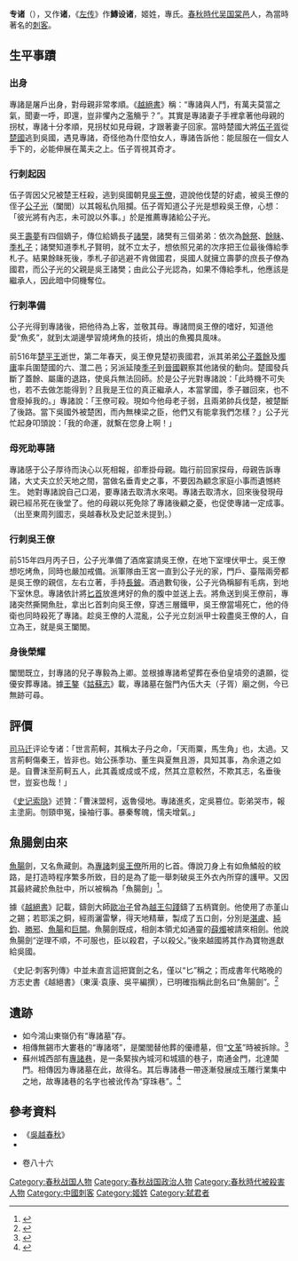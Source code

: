 {{Infobox Biography
| subject_name   = 專諸
| image_name     = 
| image_size     = 
| image_caption  = 
| date_of_birth  = 不詳
| place_of_birth = [[吴国|吴国]]
| date_of_death  = 前515年
| place_of_death = [[吴国|吴国]]
| occupation     = 屠戶、刺客
}}

'''专诸'''（{{bd|？||前515年||专诸}}），又作'''{{ruby|鱄|zhuān}}诸'''，《[[左传|左传]]》作'''鱄设诸'''，姬姓，專氏。[[春秋時代|春秋時代]][[吴国|吴国]][[棠邑|棠邑]]人，為當時著名的[[刺客|刺客]]。

== 生平事蹟 ==
===出身===
專諸是屠戶出身，對母親非常孝順。《[[越绝书|越絕書]]》稱：“專諸與人鬥，有萬夫莫當之氣，聞妻一呼，即還，豈非懼內之濫觴乎？”。其實是專諸妻子手裡拿著他母親的拐杖，專諸十分孝順，見拐杖如見母親，才跟著妻子回家。當時楚國大將[[伍子胥|伍子胥]]從[[楚國|楚國]]逃到吳國，遇見專諸，奇怪他為什麼怕女人，專諸告訴他：能屈服在一個女人手下的，必能伸展在萬夫之上。伍子胥視其奇才。

===行刺起因===
伍子胥因父兄被楚王枉殺，逃到吳國朝見[[吳王僚|吳王僚]]，遊說他伐楚的好處，被吳王僚的侄子[[阖闾|公子光]]（闔閭）以其報私仇阻攔。伍子胥知道公子光是想殺吳王僚，心想：「彼光將有內志，未可說以外事。」於是推薦專諸給公子光。

吳王[[壽夢|壽夢]]有四個嫡子，傳位給嫡長子[[諸樊|諸樊]]，諸樊有三個弟弟：依次為[[餘祭|餘祭]]、[[餘眛|餘眛]]、[[季札|季札子]]；諸樊知道季札子賢明，就不立太子，想依照兄弟的次序把王位最後傳給季札子。結果餘眛死後，季札子卻逃避不肯做國君，吳國人就擁立壽夢的庶長子僚為國君，而公子光的父親是吳王諸樊；由此公子光認為，如果不傳給季札，他應該是繼承人，因此暗中伺機奪位。

===行刺準備===
公子光得到專諸後，把他待為上客，並敬其母。專諸問吳王僚的嗜好，知道他愛“魚炙”，就到太湖邊學習燒烤魚的技術，燒出的魚獨具風味。

前516年[[楚平王|楚平王]]逝世，第二年春天，吳王僚見楚初喪國君，派其弟弟[[掩余|公子蓋餘]]及[[烛庸|燭庸]]率兵圍楚國的六、灊二邑；另派延陵[[季札|季子]]到[[晋国|晉國]]觀察其他諸侯的動向。楚國發兵斷了蓋餘、屬庸的退路，使吳兵無法回師。於是公子光對專諸說：「此時機不可失也，若不去做怎能得到？且我是王位的真正繼承人，本當掌國，季子雖回來，也不會廢掉我的。」專諸說：「王僚可殺。現如今他母老子弱，且兩弟帥兵伐楚，被楚斷了後路。當下吳國外被楚困，而內無棟梁之臣，他們又有能拿我們怎樣？」公子光忙起身叩頭說：「我的命運，就繫在您身上啊！」

===母死助專諸===
專諸感于公子厚待而決心以死相報，卻牽掛母親。臨行前回家探母，母親告訴專諸，大丈夫立於天地之間，當做名垂青史之事，不要因為顧念家庭小事而遺憾終生。 她對專諸說自己口渴，要專諸去取清水來喝。專諸去取清水，回來後發現母親已經吊死在後堂了。他的母親以死免除了專諸後顧之憂，也促使專諸一定成事。（出至東周列國志，吳越春秋及史記並未提到。）

===行刺吳王僚===
前515年四月丙子日，公子光準備了酒席宴請吳王僚，在地下室埋伏甲士。吳王僚想吃烤魚，同時也嚴加戒備。派軍隊由王宮一直到公子光的家，門戶、臺階兩旁都是吳王僚的親信，左右立著，手持[[鈹_(武器)|長鈹]]。酒過數旬後，公子光偽稱腳有毛病，到地下室休息。專諸依計將[[匕首|匕首]]放進烤好的魚的腹中並送上去。將魚送到吳王僚前，專諸突然撕開魚肚，拿出匕首刺向吳王僚，穿透三層鐵甲，吳王僚當場死亡，他的侍衛也同時殺死了專諸。趁吳王僚的人混亂，公子光立刻派甲士殺盡吳王僚的人，自立為王，就是吳王闔閭。

===身後榮耀===
闔閭既立，封專諸的兒子專毅為上卿。並根據專諸希望葬在泰伯皇墳旁的遺願，從優安葬專諸。據[[王鏊|王鏊]]《[[姑蘇志|姑蘇志]]》載，專諸墓在盤門內伍大夫（子胥）廟之側，今已無跡可尋。

== 評價 ==
[[司马迁|司马迁]]评论专诸：「世言荊軻，其稱太子丹之命，「天雨粟，馬生角」也，太過。又言荊軻傷秦王，皆非也。始公孫季功、董生與夏無且游，具知其事，為余道之如是。自曹沫至荊軻五人，此其義或成或不成，然其立意較然，不欺其志，名垂後世，豈妄也哉！」

《[[史记索隐|史记索隐]]》述贊：「曹沫盟柯，返魯侵地。專諸進炙，定吳篡位。彰弟哭市，報主塗廁。刎頸申冤，操袖行事。暴秦奪魄，懦夫增氣。」

==魚腸劍由來==
[[魚腸|魚腸]]劍，又名魚藏劍。為[[專諸|專諸]]刺[[吳王僚|吳王僚]]所用的匕首。傳說刀身上有如魚鱗般的紋路，是打造時程序繁多所致，目的是為了能一舉刺破吳王外衣內所穿的護甲。又因其最終藏於魚肚中，所以被稱為「魚腸劍」<ref>{{Cite web |url=http://tc.wangchao.net.cn/baike/detail_2073369.html |title=魚腸劍 |access-date=2013-02-24 |archive-date=2020-08-14 |archive-url=https://web.archive.org/web/20200814005653/http://tc.wangchao.net.cn/baike/detail_2073369.html }}</ref>。

據《[[越絕書|越絕書]]》記載，鑄劍大師[[欧冶子|歐冶子]]曾為[[勾践|越王勾踐]]鑄了五柄寶劍。他使用了赤堇山之錫；若耶溪之銅，經雨灑雷擊，得天地精華，製成了五口劍，分別是[[湛盧|湛盧]]、[[純鈞|純鈞]]、[[勝邪|勝邪]]、[[魚腸|魚腸]]和[[巨闕|巨闕]]。魚腸劍既成，相劍本領尤如通靈的[[薛燭|薛燭]]被請來相劍。他說魚腸劍“逆理不順，不可服也，臣以殺君，子以殺父。”後來越國將其作為寶物進獻給吳國。

《史記·刺客列傳》中並未直言這把寶劍之名，僅以“匕”稱之；而成書年代略晚的方志史書《越絕書》（東漢·袁康、吳平編撰），已明確指稱此劍名曰“魚腸劍”。<ref>{{Cite web |url=http://www.stnn.cc:82/arts/200702/t20070201_452968_1.html |title=魚腸劍逆理不順 伍子胥向闔閭推薦刺客專諸殺吳王 |accessdate=2013-02-24 |archive-date=2013-04-24 |archive-url=https://archive.is/20130424133210/http://www.stnn.cc:82/arts/200702/t20070201_452968_1.html |dead-url=no }}</ref>

==遺跡==
*如今鴻山東嶺仍有“專諸墓”存。
*相傳無錫市大婁巷的“專諸塔”，是闔閭替他葬的優禮墓，但“[[文化大革命|文革]]”時被拆除。<ref>{{Cite web |url=http://www.jsdj.com/luyou/lyzy/jswuxi11.htm |title=专诸报光恩 进炙刺王僚 |accessdate=2013-02-24 |archive-date=2013-04-26 |archive-url=https://archive.is/20130426193035/http://www.jsdj.com/luyou/lyzy/jswuxi11.htm |dead-url=no }}</ref>
*蘇州城西部有[[專諸巷|專諸巷]]，是一条緊挨內城河和城牆的巷子，南通金門，北達閶門。相傳因为專諸墓在此，故得名。其后專諸巷一帶逐漸發展成玉雕行業集中之地，故專諸巷的名字也被讹传為“穿珠巷”。<ref>{{Cite web |url=http://www.dfzb.suzhou.gov.cn/dfwh/107625.htm |title=专诸巷 |accessdate=2013-02-24 |archive-date=2010-05-19 |archive-url=https://web.archive.org/web/20100519140646/http://www.dfzb.suzhou.gov.cn/dfwh/107625.htm |dead-url=no }}</ref>

==參考資料==
{{Reflist}}

*《[[吳越春秋|吳越春秋]]》
*{{wikisource history link|越絕書|卷十一|越絕外傳記寶劍第十三}}
*{{wikisource history link|史記|086|專諸}}卷八十六

{{史記五刺客}}


{{DEFAULTSORT:Z專諸}}

[[Category:春秋战国人物|Category:春秋战国人物]]
[[Category:春秋战国政治人物|Category:春秋战国政治人物]]
[[Category:春秋時代被殺害人物|Category:春秋時代被殺害人物]]
[[Category:中國刺客|Category:中國刺客]]
[[Category:姬姓|Category:姬姓]]
[[Category:弑君者|Category:弑君者]]
